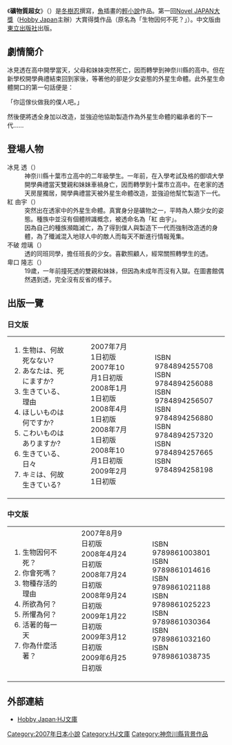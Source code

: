 {{Infobox animanga/Headerofja
|標題= 礦物質超女
|圖像= 
|尺寸= 
|說明= 
|日文名稱= たま◇なま
|英文名稱= 
|類型= 
}}
{{Infobox animanga/Novel
|輕小說=  是
|著者=[[冬樹忍|冬樹忍]]
|插圖=[[魚_(插畫家)|魚]]
|出版社={{flagicon|Japan}} [[Hobby_Japan|Hobby Japan]]<br />{{flagicon|Taiwan}} [[東立出版社|東立出版社]]
|label=[[HJ文庫|HJ文庫]]
|連載雜誌= 
|開始= 2007年7月1日
|結束= 2009年2月1日
|冊數= 全7卷
}}
{{Infobox animanga/Footerofja}}
《'''礦物質超女'''》（'''{{lang|ja|たま◇なま}}'''）是[[冬樹忍|冬樹忍]]撰寫，[[魚_(插畫家)|魚]]插畫的[[輕小說|輕小說]]作品。第一回[[Novel_JAPAN大獎|Novel JAPAN大獎]]（[[Hobby_Japan|Hobby Japan]]主辦）大賞得獎作品（原名為「生物因何不死？」）。中文版由[[東立出版社|東立出版社]]出版。

==劇情簡介==
冰見透在高中開學當天，父母和妹妹突然死亡，因而轉學到神奈川縣的高中。但在新學校開學典禮結束回到家後，等著他的卻是少女姿態的外星生命體。此外星生命體開口的第一句話便是：

「你這傢伙做我的僕人吧。」

然後便將透全身加以改造，並強迫他協助製造作為外星生命體的繼承者的下一代……

==登場人物==
;冰見 透（{{lang|ja|ひみ とおる}}）
:神奈川縣十葉市立高中的二年級學生。一年前，在入學考試及格的御頃大學開學典禮當天雙親和妹妹車禍身亡，因而轉學到十葉市立高中。在老家的透天房屋獨居，開學典禮當天被外星生命體改造，並強迫他幫忙製造下一代。
;紅 由宇（{{lang|ja|くれない ゆう}}）
:突然出在透家中的外星生命體。真實身分是礦物之一，平時為人類少女的姿態。種族中並沒有個體辨識概念，被透命名為「紅 由宇」。
:因為自己的種族瀕臨滅亡，為了得到僕人與製造下一代而強制改造透的身體，為了殲滅混入地球人中的敵人而每天不斷進行情報蒐集。
;不破 燈璃（{{lang|ja|ふわ あかり}}）
:透的同班同學，擔任班長的少女。喜歡照顧人，經常關照轉學生的透。
;卑口 隆志（{{lang|ja|ひぐち たかし}}）
:19歲，一年前撞死透的雙親和妹妹，但因為未成年而沒有入獄。在圖書館偶然遇到透，完全沒有反省的樣子。

== 出版一覽 ==
===日文版===
{|
|valign="top"|
#生物は、何故死なない?
#あなたは、死にますか?
#生きている、理由
#ほしいものは何ですか?
#こわいものはありますか?
#生きている、日々
#キミは、何故生きている?
|valign="top"|
:2007年7月1日初版
:2007年10月1日初版
:2008年1月1日初版
:2008年4月1日初版
:2008年7月1日初版
:2008年10月1日初版
:2009年2月1日初版
|valign="top"|
:ISBN 9784894255708
:ISBN 9784894256088
:ISBN 9784894256507
:ISBN 9784894256880
:ISBN 9784894257320
:ISBN 9784894257665
:ISBN 9784894258198
|}

===中文版===
{|
|valign="top"|
#生物因何不死？
#你會死嗎？
#物種存活的理由
#所欲為何？
#所懼為何？
#活著的每一天
#你為什麼活著？
|valign="top"|
:2007年8月9日初版
:2008年4月24日初版
:2008年7月24日初版
:2008年9月24日初版
:2009年1月22日初版
:2009年3月12日初版
:2009年6月25日初版
|valign="top"|
:ISBN 9789861003801
:ISBN 9789861014616
:ISBN 9789861021188
:ISBN 9789861025223
:ISBN 9789861030364
:ISBN 9789861032160
:ISBN 9789861038735
|}

== 外部連結 ==
* [http://www.hobbyjapan.co.jp/hjbunko/ Hobby Japan‧HJ文庫] {{Wayback|url=http://www.hobbyjapan.co.jp/hjbunko/ |date=20071031103639 }}

{{DEFAULTSORT:Tamanama}}
[[Category:2007年日本小說|Category:2007年日本小說]]
[[Category:HJ文庫|Category:HJ文庫]]
[[Category:神奈川縣背景作品|Category:神奈川縣背景作品]]